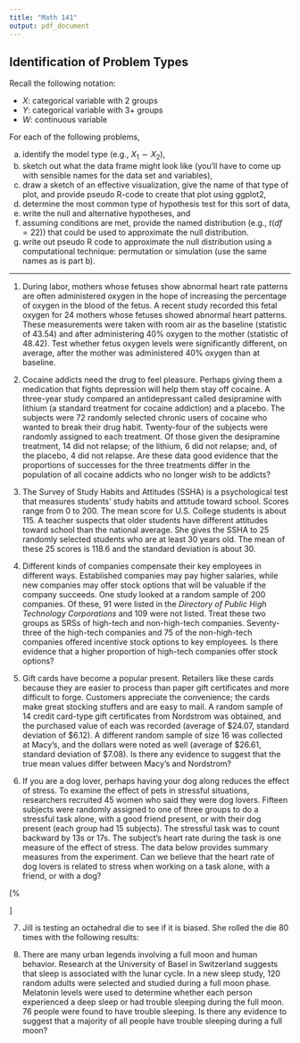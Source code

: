 ```yaml
---
title: "Math 141"
output: pdf_document
---
```


## Identification of Problem Types

Recall the following notation:

  - $X$: categorical variable with 2 groups
  - $Y$: categorical variable with 3+ groups
  - $W$: continuous variable

For each of the following problems, 

  a. identify the model type (e.g., $X_1 \sim X_2$),
  b. sketch out what the data frame might look like (you'll have to come up with sensible names for the data set and variables),
  c. draw a sketch of an effective visualization, give the name of that type of plot, and provide pseudo R-code to create that plot using ggplot2,
  d. determine the most common type of hypothesis test for this sort of data,
  e. write the null and alternative hypotheses, and
  f. assuming conditions are met, provide the named distribution (e.g., $t(df = 22)$) that could be used to approximate the null distribution.
  g. write out pseudo R code to approximate the null distribution using a computational technique: permutation or simulation (use the same names as is part b).


* * *
<!-- %Two paired means -->    

1. During labor, mothers whose fetuses show abnormal heart rate patterns are often administered oxygen in the hope of increasing the percentage of oxygen in the blood of the fetus.  A recent study recorded this fetal oxygen for 24 mothers whose fetuses showed abnormal heart patterns.  These measurements were taken with room air as the baseline (statistic of 43.54) and after administering 40% oxygen to the mother (statistic of 48.42). Test whether fetus oxygen levels were significantly different, on average, after the mother was administered 40% oxygen than at baseline.

<!-- Multiple Proportions (Test of Independence) -->

2. Cocaine addicts need the drug to feel pleasure.  Perhaps giving them a medication that fights depression will help them stay off cocaine.  A three-year study compared an antidepressant called desipramine with lithium (a standard treatment for cocaine addiction) and a placebo.  The subjects were 72 randomly selected chronic users of cocaine who wanted to break their drug habit.  Twenty-four of the subjects were randomly assigned to each treatment.  Of those given the desipramine treatment, 14 did not relapse; of the lithium, 6 did not relapse; and, of the placebo, 4 did not relapse.  Are these data good evidence that the proportions of successes for the three treatments differ in the population of all cocaine addicts who no longer wish to be addicts?

<!-- %One Mean -->

3. The Survey of Study Habits and Attitudes (SSHA) is a psychological test that measures students' study habits and attitude toward school.  Scores range from 0 to 200.  The mean score for U.S. College students is about 115.  A teacher suspects that older students have different attitudes toward school than the national average.  She gives the SSHA to 25 randomly selected students who are at least 30 years old.  The mean of these 25 scores is 118.6 and the standard deviation is about 30.



<!-- %Two proportions -->

4. Different kinds of companies compensate their key employees in different ways.  Established companies may pay higher salaries, while new companies may offer stock options that will be valuable if the company succeeds.  One study looked at a random sample of 200 companies.  Of these, 91 were listed in the _Directory of Public High Technology Corporations_ and 109 were not listed.  Treat these two groups as SRSs of high-tech and non-high-tech companies.  Seventy-three of the high-tech companies and 75 of the non-high-tech companies offered incentive stock options to key employees.  Is there evidence that a higher proportion of high-tech companies offer stock options?


<!-- %Two independent means -->
5. Gift cards have become a popular present.  Retailers like these cards because they are easier to process than paper gift certificates and more difficult to forge.  Customers appreciate the convenience; the cards make great stocking stuffers and are easy to mail.  A random sample of 14 credit card-type gift certificates from Nordstrom was obtained, and the purchased value of each was recorded (average of \$24.07, standard deviation of \$6.12).  A different random sample of size 16 was collected at Macy's, and the dollars were noted as well (average of \$26.61, standard deviation of \$7.08).  Is there any evidence to suggest that the true mean values differ between Macy's and Nordstrom?

<!-- %Multiple means -->

6. If you are a dog lover, perhaps having your dog along reduces the effect of stress.  To examine the effect of pets in stressful situations, researchers recruited 45 women who said they were dog lovers.  Fifteen subjects were randomly assigned to one of three groups to do a stressful task alone, with a good friend present, or with their dog present (each group had 15 subjects).  The stressful task was to count backward by 13s or 17s.  The subject's heart rate during the task is one measure of the effect of stress.  The data below provides summary measures from the experiment.  Can we believe that the heart rate of dog lovers is related to stress when working on a task alone, with a friend, or with a dog?

\[%
\begin{tabular}
[c]{|c|c|c|c|}\hline
Group & Mean & Standard Deviation\\\hline
\multicolumn{1}{|l|}{Control} & \multicolumn{1}{|l|}{82.524} & \multicolumn{1}{|c|}{9.242}\\\hline
\multicolumn{1}{|l|}{Friend} & \multicolumn{1}{|l|}{81.325} & \multicolumn{1}{|c|}{8.341}\\\hline
\multicolumn{1}{|l|}{Pet} & \multicolumn{1}{|l|}{73.483} & \multicolumn{1}{|c|}{9.970}\\\hline
\end{tabular}
\]

<!-- Multiple Proportions (Goodness of Fit) -->

7. Jill is testing an octahedral die to see if it is biased.  She rolled the die 80 times with the following results:

\begin{center}
\includegraphics{figs/octo_die.png}
\end{center}

<!-- %One proportion -->

8. There are many urban legends involving a full moon and human behavior.  Research at the University of Basel in Switzerland suggests that sleep is associated with the lunar cycle.  In a new sleep study, 120 random adults were selected and studied during a full moon phase.  Melatonin levels were used to determine whether each person experienced a deep sleep or had trouble sleeping during the full moon. 76 people were found to have trouble sleeping. Is there any evidence to suggest that a majority of all people have trouble sleeping during a full moon? 